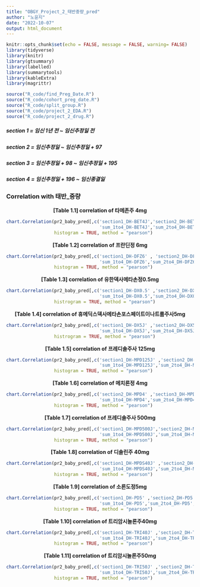 ```yaml
---
title: "OBGY_Project_2_태반중량_pred"
author: "노윤지"
date: "2022-10-07"
output: html_document
---
```


```r
knitr::opts_chunk$set(echo = FALSE, message = FALSE, warning= FALSE)
library(tidyverse)
library(knitr)
library(gtsummary)
library(labelled)
library(summarytools)
library(kableExtra)
library(magrittr)
```

```r
source("R_code/find_Preg_Date.R")
source("R_code/cohort_preg_date.R")
source("R_code/split_group.R")
source("R_code/project_2_EDA.R")
source("R_code/project_2_drug.R")
```

##### section 1 = 임신 1년 전 ~ 임신추정일 전
##### section 2 = 임신추정일 ~ 임신추정일 + 97
##### section 3 = 임신추정일 + 98 ~ 임신추정일 + 195
##### section 4 = 임신추정일 + 196 ~ 임신종결일

### Correlation with 태반_중량 

<center> **[Table 1.1] correlation of 타메존주 4mg** </center> 

```r
chart.Correlation(pr2_baby_pred[,c('section1_DH-BET4J','section2_DH-BET4J','section3_DH-BET4J','section4_DH-BET4J',
                                   'sum_1to4_DH-BET4J','sum_2to4_DH-BET4J','태반_중량')],
                  histogram = TRUE, method = "pearson")
```

<center> **[Table 1.2] correlation of 프란딘정 6mg** </center> 
```r
chart.Correlation(pr2_baby_pred[,c('section1_DH-DFZ6' , 'section2_DH-DFZ6' , 'section3_DH-DFZ6' , 'section4_DH-DFZ6' ,
                                   'sum_1to4_DH-DFZ6','sum_2to4_DH-DFZ6','태반_중량')],
                  histogram = TRUE, method = "pearson")
```

<center> **[Table 1.3] correlation of 유한덱사메타손정0.5mg** </center> 
```r
chart.Correlation(pr2_baby_pred[,c('section1_DH-DX0.5' ,'section2_DH-DX0.5' ,'section3_DH-DX0.5' ,'section4_DH-DX0.5' , 
                                   'sum_1to4_DH-DX0.5','sum_2to4_DH-DX0.5','태반_중량')],
                  histrogram = TRUE, method = "pearson")
```

<center> **[Table 1.4] correlation of 휴메딕스덱사메타손포스페이트이나트륨주사5mg** </center> 
```r
chart.Correlation(pr2_baby_pred[,c('section1_DH-DX5J' ,'section2_DH-DX5J' ,'section3_DH-DX5J' ,'section4_DH-DX5J' ,
                                   'sum_1to4_DH-DX5J','sum_2to4_DH-DX5J','태반_중량')],
                  histrogram = TRUE, method = "pearson")
```

<center> **[Table 1.5] correlation of 프레디솔주사 125mg** </center> 
```r
chart.Correlation(pr2_baby_pred[,c('section1_DH-MPD125J' ,'section2_DH-MPD125J' ,'section3_DH-MPD125J' ,'section4_DH-MPD125J' ,
                                   'sum_1to4_DH-MPD125J','sum_2to4_DH-MPD125J','태반_중량')],
                  histogram = TRUE, method = "pearson")

```

<center> **[Table 1.6] correlation of 메치론정 4mg** </center> 
```r
chart.Correlation(pr2_baby_pred[,c('section2_DH-MPD4' ,'section3_DH-MPD4' ,'section4_DH-MPD4' ,
                                   'sum_1to4_DH-MPD4','sum_2to4_DH-MPD4','태반_중량')],
                  histogram = TRUE, method = "pearson")
```

<center> **[Table 1.7] correlation of 프레디솔주사 500mg** </center> 

```r
chart.Correlation(pr2_baby_pred[,c('section1_DH-MPD500J','section2_DH-MPD500J' ,'section3_DH-MPD500J' ,'section4_DH-MPD500J' ,
                                   'sum_1to4_DH-MPD500J','sum_2to4_DH-MPD500J','태반_중량')],
                  histogram = TRUE, method = "pearson")

```

<center> **[Table 1.8] correlation of 디솔린주 40mg** </center> 
```r
chart.Correlation(pr2_baby_pred[,c('section1_DH-MPDS40J' ,'section2_DH-MPDS40J' ,'section3_DH-MPDS40J' ,'section4_DH-MPDS40J' ,
                                   'sum_1to4_DH-MPDS40J','sum_2to4_DH-MPDS40J','태반_중량')],
                  histogram = TRUE, method = "pearson")
```

<center> **[Table 1.9] correlation of 소론도정5mg** </center> 
```r
chart.Correlation(pr2_baby_pred[,c('section1_DH-PD5' ,'section2_DH-PD5' ,'section3_DH-PD5' ,'section4_DH-PD5' ,
                                   'sum_1to4_DH-PD5','sum_2to4_DH-PD5','태반_중량')],
                  histogram = TRUE, method = "pearson")
```

<center> **[Table 1.10] correlation of 트리암시놀론주40mg** </center> 
```r
chart.Correlation(pr2_baby_pred[,c('section1_DH-TRI40J' ,'section2_DH-TRI40J' ,'section3_DH-TRI40J' ,'section4_DH-TRI40J' ,
                                   'sum_1to4_DH-TRI40J','sum_2to4_DH-TRI40J','태반_중량')],
                  histogram = TRUE, method = "pearson")
```

<center> **[Table 1.11] correlation of 트리암시놀론주50mg** </center> 
```r
chart.Correlation(pr2_baby_pred[,c('section1_DH-TRI50J' ,'section2_DH-TRI50J' ,'section3_DH-TRI50J' ,'section4_DH-TRI50J' ,
                                   'sum_1to4_DH-TRI50J','sum_2to4_DH-TRI50J','태반_중량')],
                  histogram = TRUE, method = "pearson")
```
